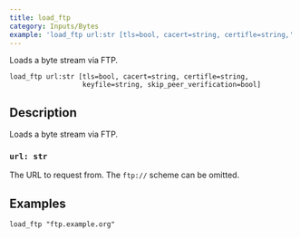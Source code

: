 ```yaml
---
title: load_ftp
category: Inputs/Bytes
example: 'load_ftp url:str [tls=bool, cacert=string, certifle=string,'
---
```



Loads a byte stream via FTP.

```tql
load_ftp url:str [tls=bool, cacert=string, certifle=string,
                  keyfile=string, skip_peer_verification=bool]
```

## Description

Loads a byte stream via FTP.

### `url: str`

The URL to request from. The `ftp://` scheme can be omitted.


<TLSOptions tls_default="false"/>

## Examples

```tql
load_ftp "ftp.example.org"
```
